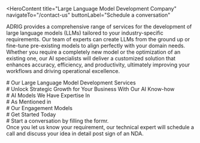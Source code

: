 <HeroContent
  title="Large Language Model Development Company"
  navigateTo="/contact-us"
  buttonLabel="Schedule a conversation"
>
  ADRIG provides a comprehensive range of services for the development of large
  language models (LLMs) tailored to your industry-specific requirements. Our
  team of experts can create LLMs from the ground up or fine-tune pre-existing
  models to align perfectly with your domain needs. Whether you require a
  completely new model or the optimization of an existing one, our AI
  specialists will deliver a customized solution that enhances accuracy,
  efficiency, and productivity, ultimately improving your workflows and driving
  operational excellence.
</HeroContent>

<ClientCompaniesComponent />

<CountUpAnimationContainer />

<div
  style={{
    display: "flex",
    justifyContent: "center",
    alignItems: "center",
    gap: "20px",
  }}
>
  <div># Our Large Language Model Development Services</div>
</div>

<section className="grid grid-cols-2 gap-10 w-full py-16">
  <section className="w-full col-span-1 cursor-pointer">
    <ServiceCard
      service={{
        id: 1,
        image: "",
        title: "Consulting and Strategy Building",
        description:
          "Our approach to LLM (Large Language Model) development starts with a thorough understanding of your specific needs, industry standards, and intended applications. Drawing on our extensive knowledge in natural language processing (NLP) and machine learning (ML), we work closely with you to develop a customized strategy for creating a private LLM that perfectly fits your business goals.",
        urlPath: "",
      }}
    />
  </section>
  <section className="w-full col-span-1 cursor-pointer">
    <ServiceCard
      service={{
        id: 2,
        image: "",
        title: "Large Language Model (LLM) Development",
        description:
          "We construct expansive language models from the ground up to ensure businesses gain a strategic advantage through enhanced understanding and streamlined processes. The process begins with an initial discussion, followed by meticulous data preparation. The model is then trained using your organization's data, guaranteeing a seamless fit with your unique business requirements.",
        urlPath: "",
      }}
    />
  </section>
  <section className="w-full col-span-1 cursor-pointer">
    <ServiceCard
      service={{
        id: 3,
        image: "",
        title: "LLM Fine-tuning",
        description:
          "Large language models like GPT, Llama, or PaLM can be fine-tuned to adapt them for various business-specific applications across different industries, such as manufacturing, legal, and finance. By fine-tuning these models, we can create customized solutions that provide unmatched performance, delivering precise and contextually appropriate outputs to support enhanced decision-making processes.",
        urlPath: "",
      }}
    />
  </section>
  <section className="w-full col-span-1 cursor-pointer">
    <ServiceCard
      service={{
        id: 4,
        image: "",
        title: "LLM-powered Solution Development",
        description:
          "We create powerful AI-driven solutions that harness the capabilities of Large Language Models such as GPT to revolutionize the way you conduct business, communicate, and innovate. Our diverse range of offerings includes chatbots, virtual assistants, sentiment analysis tools, and speech recognition systems, all tailored to address the specific needs of our clients.",
        urlPath: "",
      }}
    />
  </section>
  <section className="w-full col-span-1 cursor-pointer">
    <ServiceCard
      service={{
        id: 5,
        image: "",
        title: "LLM Model Integration",
        description:
          "We create powerful AI-driven solutions that harness the capabilities of Large Language Models such as GPT to revolutionize the way you conduct business, communicate, and innovate. Our diverse range of offerings includes chatbots, virtual assistants, sentiment analysis tools, and speech recognition systems, all tailored to address the specific needs of our clients.",
        urlPath: "",
      }}
    />
  </section>
  <section className="w-full col-span-1 cursor-pointer">
    <ServiceCard
      service={{
        id: 6,
        image: "",
        title: "Support and Maintenance",
        description:
          "We provide support and maintenance services to guarantee the reliable operation of your large language models (LLMs) and LLM-based solutions over time. This includes constantly monitoring model performance, adjusting models to accommodate changing data and use cases, implementing bug fixes, and ensuring timely software updates. We handle all of these tasks to ensure the seamless functioning of your LLM-powered solutions.",
        urlPath: "",
      }}
    />
  </section>
</section>

<div
  style={{
    display: "flex",
    justifyContent: "center",
    alignItems: "center",
    gap: "20px",
  }}
>
  <div># Unlock Strategic Growth for Your Business With Our AI Know-how</div>
</div>

<section className="grid grid-cols-2 gap-10 w-full py-16">
  <section className="w-full col-span-1 cursor-pointer">
    <ServiceCard
      service={{
        id: 1,
        image: "",
        title: "Natural Language Processing (NLP)",
        description:
          "We provide support and maintenance services to guarantee the reliable operation of your large language models (LLMs) and LLM-based solutions over time. This includes constantly monitoring model performance, adjusting models to accommodate changing data and use cases, implementing bug fixes, and ensuring timely software updates. We handle all of these tasks to ensure the seamless functioning of your LLM-powered solutions.",
        urlPath: "",
      }}
    />
  </section>
  <section className="w-full col-span-1 cursor-pointer">
    <ServiceCard
      service={{
        id: 2,
        image: "",
        title: "Machine Learning",
        description:
          "We leverage our proficiency in machine learning development frameworks such as scikit-learn, Keras, and PyTorch to skillfully construct ML-driven solutions. These solutions incorporate ML models trained using advanced techniques, including supervised, unsupervised, and reinforcement learning, which guarantee efficient and effective results.",
      }}
    />
  </section>
  <section className="w-full col-span-1 cursor-pointer">
    <ServiceCard
      service={{
        id: 3,
        image: "",
        title: "Transfer Learning ",
        description:
          "Transfer Learning is a technique used to develop custom Large Language Models (LLMs) for businesses. This approach involves fine-tuning a pre-trained LLM, such as GPT, Llama, PaLM, LaMDA, or BLOOM, to create a model that is specifically tailored to the business's domain-specific language-related tasks. This allows for the efficient and effective development of custom LLMs that can be used to address the unique needs of the organization.",
        urlPath: "",
      }}
    />
  </section>
  <section className="w-full col-span-1 cursor-pointer">
    <ServiceCard
      service={{
        id: 4,
        image: "",
        title: "In-context Learning",
        description:
          "We utilize developer tools such as PyText, FastText, and Flair to train and consistently update language models with recent data, guaranteeing continuous adaptation to new contexts, fields, and users. This ongoing improvement enhances the models' effectiveness over time.",
        urlPath: "",
      }}
    />
  </section>
  <section className="w-full col-span-1 cursor-pointer">
    <ServiceCard
      service={{
        id: 5,
        image: "",
        title: "Few-shot Learning",
        description:
          "Rapid Adaptation of Language Models we employ a variety of methods, such as Meta-Transfer Learning, Meta-Learning Toolkit, and Reptile, to quickly adapt large language models to new tasks with limited data. This approach allows models to generalize efficiently from a small number of examples, which is tremendously valuable in real-world scenarios where labeled data is scarce or expensive to obtain.",
        urlPath: "",
      }}
    />
  </section>
  <section className="w-full col-span-1 cursor-pointer">
    <ServiceCard
      service={{
        id: 6,
        image: "",
        title: "Sentiment Analysis",
        description:
          "We utilize tools like VADER and NLTK to process and analyze text data, getting it ready for large language model training. Afterward, we employ machine learning methods such as Naive Bayes to build reliable AI systems specialized for sentiment analysis based on the trained large language model.",
        urlPath: "",
      }}
    />
  </section>
</section>

<div
  style={{
    display: "flex",
    justifyContent: "center",
    alignItems: "center",
    gap: "20px",
  }}
>
  <div># AI Models We Have Expertise In</div>
</div>

<div
  style={{
    display: "flex",
    justifyContent: "center",
    alignItems: "center",
    gap: "20px",
  }}
>
  <div># As Mentioned in</div>
</div>

<ClientCompaniesComponent />

<div
  style={{
    display: "flex",
    justifyContent: "center",
    alignItems: "center",
    gap: "20px",
  }}
>
  <div># Our Engagement Models</div>
</div>

<section className="grid grid-cols-3 gap-10 w-full py-16">
  <section className="w-full col-span-1 cursor-pointer">
    <ServiceCard
      service={{
        id: 1,
        image: "",
        title: "Dedicated Development Team",
        description:
          "Our skilled development team utilizes state-of-the-art artificial intelligence and machine learning technologies to provide our clients with exceptional services and personalized solutions.",
        urlPath: "",
      }}
    />
  </section>
  <section className="w-full col-span-1 cursor-pointer">
    <ServiceCard
      service={{
        id: 2,
        image: "",
        title: "Team Extension",
        description:
          "Our team extension approach is intended to help clients who want to grow their teams by providing the specific skills and knowledge required for their initiatives.",
        urlPath: "/",
      }}
    />
  </section>
  <section className="w-full col-span-1 cursor-pointer">
    <ServiceCard
      service={{
        id: 3,
        image: "",
        title: "Project-based Model",
        description:
          "Our client-focused, project-driven methodology, bolstered by our skilled software development team, is committed to encouraging collaboration with clients and attaining their unique project goals.",
        urlPath: "",
      }}
    />
  </section>
</section>

<div
  style={{
    display: "flex",
    justifyContent: "center",
    alignItems: "center",
    gap: "20px",
  }}
>
  <div># Get Started Today</div>
</div>

<section className="grid grid-cols-4 gap-10 w-full py-16">
  <section className="w-full col-span-1 cursor-pointer">
    <ServiceCard
      service={{
        id: 1,
        image: "",
        title: "1. Get in Touch",
        description:
          "Complete the contact form secured by a non-disclosure agreement, select a time on our calendar, and arrange a video conference with our specialists.",
        urlPath: "",
      }}
    />
  </section>
  <section className="w-full col-span-1 cursor-pointer">
    <ServiceCard
      service={{
        id: 2,
        image: "",
        title: "2. Get a Consultation",
        description:
          "Get on a call with our team to know the feasibility of your project idea.",
        urlPath: "",
      }}
    />
  </section>
  <section className="w-full col-span-1 cursor-pointer">
    <ServiceCard
      service={{
        id: 3,
        image: "",
        title: "3. Get a Cost Estimate",
        description:
          "Based on the project requirements, we share a project proposal with budget and timeline estimates.",
        urlPath: "",
      }}
    />
  </section>
  <section className="w-full col-span-1 cursor-pointer">
    <ServiceCard
      service={{
        id: 4,
        image: "",
        title: "4. Project Kickoff",
        description:
          "Once the project is signed, we bring together a team from a range of disciplines to kick start your project.",
        urlPath: "",
      }}
    />
  </section>
</section>

<div
  style={{
    display: "flex",
    justifyContent: "center",
    alignItems: "center",
    gap: "20px",
  }}
>
  <div># Start a conversation by filling the formr.</div>
  <div>
    Once you let us know your requirement, our technical expert will schedule a
    call and discuss your idea in detail post sign of an NDA.
  </div>
</div>
